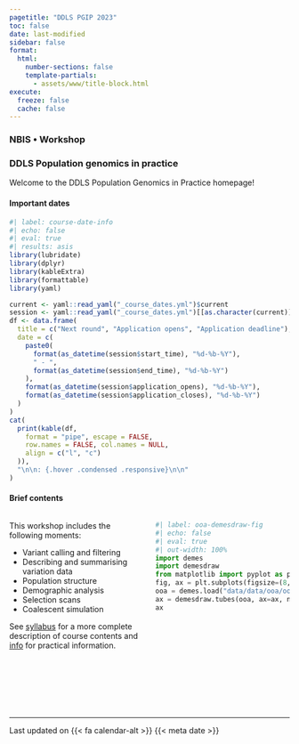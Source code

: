 ```yaml
---
pagetitle: "DDLS PGIP 2023"
toc: false
date: last-modified
sidebar: false
format:
  html:
    number-sections: false
    template-partials:
      - assets/www/title-block.html
execute:
  freeze: false
  cache: false
---
```


<!-- markdownlint-disable MD041 -->

### NBIS • Workshop

### DDLS Population genomics in practice

Welcome to the DDLS Population Genomics in Practice homepage!

#### Important dates

```r
#| label: course-date-info
#| echo: false
#| eval: true
#| results: asis
library(lubridate)
library(dplyr)
library(kableExtra)
library(formattable)
library(yaml)

current <- yaml::read_yaml("_course_dates.yml")$current
session <- yaml::read_yaml("_course_dates.yml")[[as.character(current)]]
df <- data.frame(
  title = c("Next round", "Application opens", "Application deadline"),
  date = c(
    paste0(
      format(as_datetime(session$start_time), "%d-%b-%Y"),
      " - ",
      format(as_datetime(session$end_time), "%d-%b-%Y")
    ),
    format(as_datetime(session$application_opens), "%d-%b-%Y"),
    format(as_datetime(session$application_closes), "%d-%b-%Y")
  )
)
cat(
  print(kable(df,
    format = "pipe", escape = FALSE,
    row.names = FALSE, col.names = NULL,
    align = c("l", "c")
  )),
  "\n\n: {.hover .condensed .responsive}\n\n"
)
```

#### Brief contents

:::: {.columns}

::: {.column width="50%"}

This workshop includes the following moments:

- Variant calling and filtering
- Describing and summarising variation data
- Population structure
- Demographic analysis
- Selection scans
- Coalescent simulation

See [syllabus](syllabus.qmd) for a more complete description of course
contents and [info](info.qmd) for practical information.

:::

::: {.column width="50%"}

<!-- markdownlint-disable MD013 -->

```python
#| label: ooa-demesdraw-fig
#| echo: false
#| eval: true
#| out-width: 100%
import demes
import demesdraw
from matplotlib import pyplot as plt
fig, ax = plt.subplots(figsize=(8, 6))
ooa = demes.load("data/data/ooa/ooa.demes.yaml")
ax = demesdraw.tubes(ooa, ax=ax, num_lines_per_migration=6, seed=32)
ax
```
<!-- markdownlint-enable MD013 -->

:::

::::

<br>

![](assets/logos/nbis-scilifelab.svg){height="1.2em"}

<br>

---

::: {.landing-update}

::: {.smallest}

Last updated on {{< fa calendar-alt >}} {{< meta date >}}

:::

:::

<!-- markdownlint-enable MD041 -->
